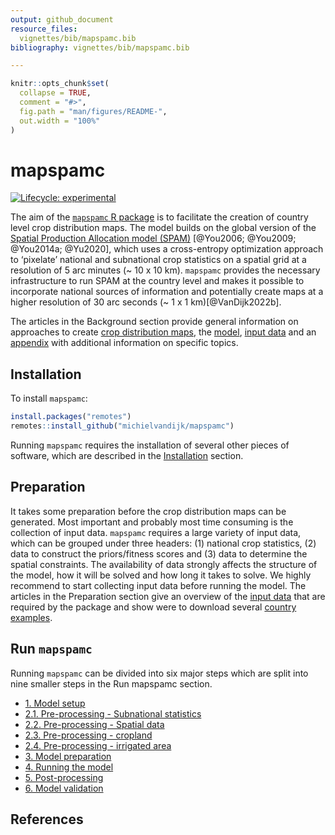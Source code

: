 ```yaml
---
output: github_document
resource_files:
  vignettes/bib/mapspamc.bib
bibliography: vignettes/bib/mapspamc.bib

---
```


<!-- README.md is generated from README.Rmd. Please edit that file -->

```r
knitr::opts_chunk$set(
  collapse = TRUE,
  comment = "#>",
  fig.path = "man/figures/README-",
  out.width = "100%"
)
```

# mapspamc


<!-- badges: start -->
[![Lifecycle: experimental](https://img.shields.io/badge/lifecycle-experimental-orange.svg)](https://www.tidyverse.org/lifecycle/#experimental)
<!-- badges: end -->

The aim of the [`mapspamc` R package](https://github.com/michielvandijk/mapspamc) is to facilitate the creation of country level crop distribution maps. The model builds on the global version of the [Spatial Production Allocation model (SPAM)](http://www.mapspam.info) [@You2006; @You2009; @You2014a; @Yu2020], which uses a cross-entropy optimization approach to 'pixelate' national and subnational crop statistics on a spatial grid at a resolution of 5 arc minutes (~ 10 x 10 km). `mapspamc` provides the necessary infrastructure to run SPAM at the country level and makes it possible to incorporate national sources of information and potentially create maps at a higher resolution of 30 arc seconds (~ 1 x 1 km)[@VanDijk2022b].

The articles in the Background section provide general information on approaches to create [crop distribution maps](articles/crop_distribution_maps.html), the [model](articles/model_description.html), [input data](articles/input_data.html) and an [appendix](articles/appendix.html) with additional information on specific topics.


## Installation

To install `mapspamc`:

``` r
install.packages("remotes")
remotes::install_github("michielvandijk/mapspamc")
```
Running `mapspamc` requires the installation of several other pieces of software, which are described in the [Installation](articles/installation.html) section.

## Preparation

It takes some preparation before the crop distribution maps can be generated. Most important and probably most time consuming is the collection of input data. `mapspamc` requires a large variety of input data, which can be grouped under three headers: (1) national crop statistics, (2) data to construct the priors/fitness scores and (3) data to determine the spatial constraints. The availability of data strongly affects the structure of the model, how it will be solved and how long it takes to solve. We highly recommend to start collecting input data before running the model. The articles in the Preparation section give an overview of the [input data](articles/input_data.html) that are required by the package and show were to download several [country examples](articles/country_examples.html).


## Run `mapspamc`

Running `mapspamc` can be divided into six major steps which are split into nine smaller steps in the Run mapspamc section. 

- [1. Model setup](articles/model_setup.html)
- [2.1. Pre-processing - Subnational statistics](articles/preprocessing_subnational_statistics.html)
- [2.2. Pre-processing - Spatial data](articles/preprocessing_spatial_data.html)
- [2.3. Pre-processing - cropland](articles/preprocessing_cropland.html)
- [2.4. Pre-processing - irrigated area](articles/preprocessing_irrigated_area.html)
- [3. Model preparation](articles/model_preparation.html)
- [4. Running the model](articles/run_model.html)
- [5. Post-processing](articles/postprocessing.html)
- [6. Model validation](articles/model_validation.html)


## References
